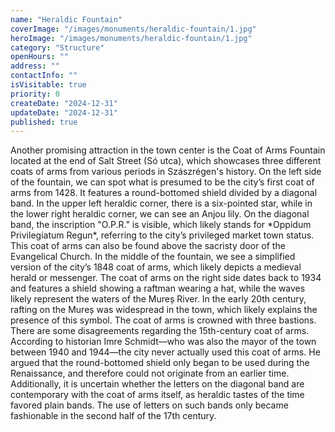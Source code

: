 ```yaml
---
name: "Heraldic Fountain"
coverImage: "/images/monuments/heraldic-fountain/1.jpg"
heroImage: "/images/monuments/heraldic-fountain/1.jpg"
category: "Structure"
openHours: ""
address: ""
contactInfo: ""
isVisitable: true
priority: 0
createDate: "2024-12-31"
updateDate: "2024-12-31"
published: true
---
```


<ContentTextBlock>
Another promising attraction in the town center is the Coat of Arms Fountain located at the end of Salt Street (Só utca), which showcases three different coats of arms from various periods in Szászrégen's history. On the left side of the fountain, we can spot what is presumed to be the city’s first coat of arms from 1428. It features a round-bottomed shield divided by a diagonal band. In the upper left heraldic corner, there is a six-pointed star, while in the lower right heraldic corner, we can see an Anjou lily. On the diagonal band, the inscription "O.P.R." is visible, which likely stands for *Oppidum Privilegiatum Regun*, referring to the city’s privileged market town status.
</ContentTextBlock>
<ContentTextBlock>
This coat of arms can also be found above the sacristy door of the Evangelical Church. In the middle of the fountain, we see a simplified version of the city’s 1848 coat of arms, which likely depicts a medieval herald or messenger. The coat of arms on the right side dates back to 1934 and features a shield showing a raftman wearing a hat, while the waves likely represent the waters of the Mureș River. In the early 20th century, rafting on the Mureș was widespread in the town, which likely explains the presence of this symbol. The coat of arms is crowned with three bastions.
</ContentTextBlock>
<ContentTextBlock>
There are some disagreements regarding the 15th-century coat of arms. According to historian Imre Schmidt—who was also the mayor of the town between 1940 and 1944—the city never actually used this coat of arms. He argued that the round-bottomed shield only began to be used during the Renaissance, and therefore could not originate from an earlier time. Additionally, it is uncertain whether the letters on the diagonal band are contemporary with the coat of arms itself, as heraldic tastes of the time favored plain bands. The use of letters on such bands only became fashionable in the second half of the 17th century.
</ContentTextBlock>
